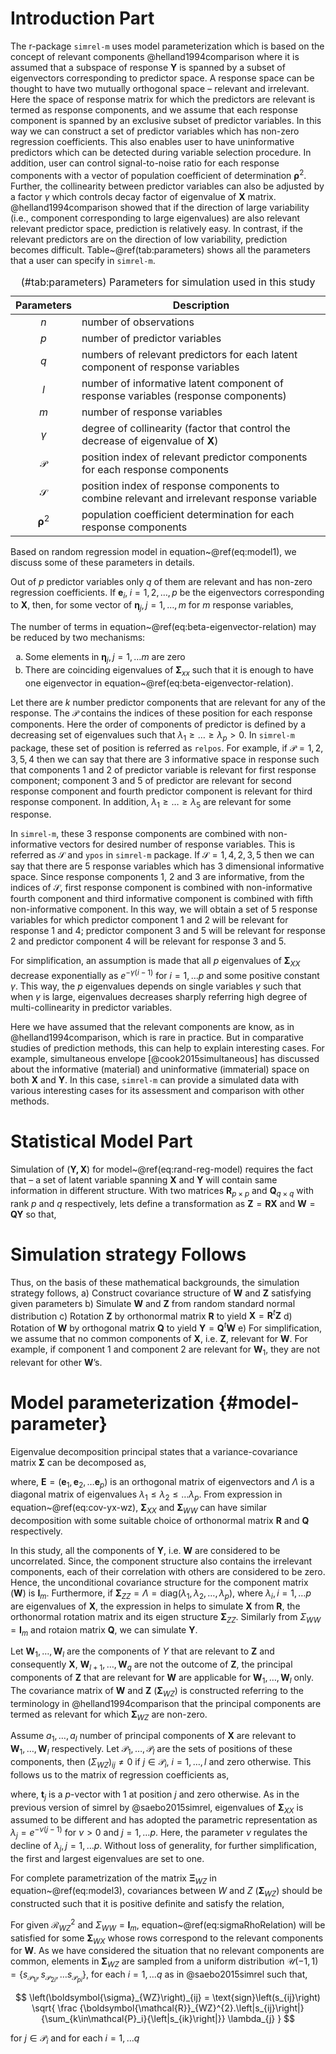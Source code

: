 # Introduction Part

The r-package `simrel-m` uses model parameterization which is based on the concept of relevant components @helland1994comparison where it is assumed that a subspace of response $\mathbf{Y}$ is spanned by a subset of eigenvectors corresponding to predictor space. A response space can be thought to have two mutually orthogonal space -- relevant and irrelevant. Here the space of response matrix for which the predictors are relevant is termed as response components, and we assume that each response component is spanned by an exclusive subset of predictor variables. In this way we can construct a set of predictor variables which has non-zero regression coefficients. This also enables user to have uninformative predictors which can be detected during variable selection procedure. In addition, user can control signal-to-noise ratio for each response components with a vector of population coefficient of determination $\boldsymbol{\rho}^2$. Further, the collinearity between predictor variables can also be adjusted by a factor $\gamma$ which controls decay factor of eigenvalue of $\mathbf{X}$ matrix. @helland1994comparison showed that if the direction of large variability (i.e., component corresponding to large eigenvalues) are also relevant relevant predictor space, prediction is relatively easy. In contrast, if the relevant predictors are on the direction of low variability, prediction becomes difficult. Table~\@ref(tab:parameters) shows all the parameters that a user can specify in `simrel-m`.

Table: (#tab:parameters) Parameters for simulation used in this study

| Parameters             | Description                                                                                  |
| :--------------------: | -------------------------------------------------------------------------------------------- |
| $n$                    | number of observations                                                                       |
| $p$                    | number of predictor variables                                                                |
| $q$                    | numbers of relevant predictors for each latent component of response variables               |
| $l$                    | number of informative latent component of response variables (response components)           |
| $m$                    | number of response variables                                                                 |
| $\gamma$               | degree of collinearity (factor that control the decrease of eigenvalue of $\mathbf{X}$)      |
| $\mathcal{P}$          | position index of relevant predictor components for each response components                 |
| $\mathcal{S}$          | position index of response components to combine relevant and irrelevant response variable   |
| $\boldsymbol{\rho}^2$  | population coefficient determination for each response components                            |

Based on random regression model in equation~\@ref(eq:model1), we discuss some of these parameters in details.

Out of $p$ predictor variables only $q$ of them are relevant and has non-zero regression coefficients. If $\boldsymbol{e}_i, \; i = 1, 2, \ldots, p$ be the eigenvectors corresponding to $\mathbf{X}$, then, for some vector of $\boldsymbol{\eta}_j, j = 1, \ldots, m$ for $m$ response variables,

\begin{align}
\mathbf{B} = \left(\beta_{ij}\right) &=
  \begin{bmatrix}
    \boldsymbol{\eta}_{11} & \ldots & \boldsymbol{\eta}_{1p} \\
    \vdots                 & \ddots & \vdots \\
    \boldsymbol{\eta}_{m1} & \ldots & \boldsymbol{\eta}_{mp}
  \end{bmatrix}
  \begin{bmatrix}
    \mathbf{e}_{11} & \vdots & \mathbf{e}_{1p} \\
    \vdots          & \ddots & \vdots \\
    \mathbf{e}_{p1} & \vdots & \mathbf{e}_{pp}
  \end{bmatrix} \\ &=
  \begin{bmatrix}\boldsymbol{\eta}_{1} \\ \vdots \\ \boldsymbol{\eta}_{m}\end{bmatrix}_{m \times p}
  \begin{bmatrix}\mathbf{e}_{1} & \ldots & \mathbf{e}_{p}\end{bmatrix}_{p \times p}
(\#eq:beta-eigenvector-relation)
\end{align}

The number of terms in equation~\@ref(eq:beta-eigenvector-relation) may be reduced by two mechanisms:

a) Some elements in $\boldsymbol{\eta}_j, j = 1, \ldots m$ are zero
b) There are coinciding eigenvalues of $\boldsymbol{\Sigma}_{xx}$ such that it is enough to have one eigenvector in equation~\@ref(eq:beta-eigenvector-relation).

Let there are $k$ number predictor components that are relevant for any of the response. The $\mathcal{P}$ contains the indices of these position for each response components. Here the order of components of predictor is defined by a decreasing set of eigenvalues such that $\lambda_1 \ge \ldots \ge \lambda_p > 0$. In `simrel-m` package, these set of position is referred as `relpos`. For example, if $\mathcal{P} = {{1, 2}, {3, 5}, {4}}$ then we  can say that there are 3 informative space in response such that components 1 and 2 of predictor variable is relevant for first response component; component 3 and 5 of predictor are relevant for second response component and fourth predictor component is relevant for third response component. In addition, $\lambda_1 \ge \ldots \ge \lambda_5$ are relevant for some response.

In `simrel-m`, these 3 response components are combined with non-informative vectors for desired number of response variables. This is referred as $\mathcal{S}$ and `ypos` in `simrel-m` package. If $\mathcal{S} = {{1, 4}, {2}, {3, 5}}$ then we can say that there are 5 response variables which has 3 dimensional informative space. Since response components 1, 2 and 3 are informative, from the indices of $\mathcal{S}$, first response component is combined with non-informative fourth component and third informative component is combined with fifth non-informative component. In this way, we will obtain a set of 5 response variables for which predictor component 1 and 2 will be relevant for response 1 and 4; predictor component 3 and 5 will be relevant for response 2 and predictor component 4 will be relevant for response 3 and 5.

For simplification, an assumption is made that all $p$ eigenvalues of $\boldsymbol{\Sigma}_{XX}$ decrease exponentially as $e^{-\gamma (i - 1)}$ for $i = 1, \ldots p$ and some positive constant $\gamma$. This way, the $p$ eigenvalues depends on single variables $\gamma$ such that when $\gamma$ is large, eigenvalues decreases sharply referring high degree of multi-collinearity in predictor variables.

Here we have assumed that the relevant components are know, as in @helland1994comparison, which is rare in practice. But in comparative studies of prediction methods, this can help to explain interesting cases. For example, simultaneous envelope [@cook2015simultaneous] has discussed about the informative (material) and uninformative (immaterial) space on both $\mathbf{X}$ and $\mathbf{Y}$. In this case, `simrel-m` can provide a simulated data with various interesting cases for its assessment and comparison with other methods.

# Statistical Model Part

Simulation of $(\mathbf{Y, X})$ for model~\@ref(eq:rand-reg-model) requires the fact that -- a set of latent variable spanning $\mathbf{X}$ and $\mathbf{Y}$ will contain same information in different structure. With two matrices $\mathbf{R}_{p\times p}$ and $\mathbf{Q}_{q \times q}$ with rank $p$ and $q$ respectively, lets define a transformation as $\mathbf{Z} = \mathbf{RX}$ and $\mathbf{W} = \mathbf{QY}$ so that,

# Simulation strategy Follows
Thus, on the basis of these mathematical backgrounds, the simulation strategy follows,
a) Construct covariance structure of $\mathbf{W}$ and $\mathbf{Z}$ satisfying given parameters
b) Simulate $\mathbf{W}$ and $\mathbf{Z}$ from random standard normal distribution
c) Rotation $\mathbf{Z}$ by orthonormal matrix $\mathbf{R}$ to yield $\mathbf{X} = \mathbf{R}^t \mathbf{Z}$
d) Rotation of $\mathbf{W}$ by orthogonal matrix $\mathbf{Q}$ to yield $\mathbf{Y} = \mathbf{Q}^t \mathbf{W}$
e) For simplification, we assume that no common components of $\mathbf{X}$, i.e. $\mathbf{Z}$, relevant for $\mathbf{W}$. For example, if component 1 and component 2 are relevant for $\mathbf{W}_1$, they are not relevant for other $\mathbf{W}$'s.

# Model parameterization {#model-parameter} #

Eigenvalue decomposition principal states that a variance-covariance matrix $\boldsymbol{\Sigma}$ can be decomposed as,

\begin{equation}
  \Sigma = \mathbf{E}\Lambda \mathbf{E}^t
\end{equation}

where, $\mathbf{E} = (\mathbf{e}_1, \mathbf{e}_2, \ldots \mathbf{e}_p)$ is an orthogonal matrix of eigenvectors and $\Lambda$ is a diagonal matrix of eigenvalues $\lambda_1 \le \lambda_2 \le \ldots \lambda_p$. From expression in equation~\@ref(eq:cov-yx-wz), $\boldsymbol{\Sigma}_{XX}$ and $\boldsymbol{\Sigma}_{WW}$ can have similar decomposition with some suitable choice of orthonormal matrix $\mathbf{R}$ and $\mathbf{Q}$ respectively.

In this study, all the components of $\mathbf{Y}$, i.e. $\mathbf{W}$ are considered to be uncorrelated. Since, the component structure also contains the irrelevant components, each of their correlation with others are considered to be zero. Hence, the unconditional covariance structure for the component matrix ($\mathbf{W}$) is $\mathbf{I}_m$. Furthermore, if $\boldsymbol{\Sigma}_{ZZ} = \Lambda = \text{diag}({\lambda_1, \lambda_2, \ldots, \lambda_p})$, where $\lambda_i, i = 1, \ldots p$ are eigenvalues of $\mathbf{X}$, the expression in \mbox{equation~\@ref(eq:cov-yx-wz)} helps to simulate $\mathbf{X}$ from $\mathbf{R}$, the orthonormal rotation matrix and its eigen structure $\boldsymbol{\Sigma}_{ZZ}$. Similarly from $\Sigma_{WW} = \mathbf{I}_m$ and rotaion matrix $\mathbf{Q}$, we can simulate $\mathbf{Y}$.

Let $\mathbf{W}_1, \ldots, \mathbf{W}_l$ are the components of $Y$ that are relevant to $\mathbf{Z}$ and consequently $\mathbf{X}$, $\mathbf{W}_{l+1}, \ldots, \mathbf{W}_q$ are not the outcome of $\mathbf{Z}$, the principal components of $\mathbf{Z}$ that are relevant for $\mathbf{W}$ are applicable for $\mathbf{W}_1, \ldots, \mathbf{W}_l$ only. The covariance matrix of $\mathbf{W}$ and $\mathbf{Z}$ ($\boldsymbol{\Sigma}_{WZ}$) is constructed referring to the terminology in @helland1994comparison that the principal components are termed as relevant for which $\boldsymbol{\Sigma}_{WZ}$ are non-zero.

Assume $a_1, \ldots, a_l$ number of principal components of $\mathbf{X}$ are relevant to $\mathbf{W}_1, \ldots, \mathbf{W}_l$ respectively. Let $\mathcal{P}_1, \ldots, \mathcal{P}_l$ are the sets of positions of these components, then $(\Sigma_{WZ})_{ij} \ne 0$ if $j \in \mathcal{P}_i$, $i = 1, \ldots, l$ and zero otherwise. This follows us to the matrix of regression coefficients as,

\begin{equation}
  \mathbf{A} =
  \begin{cases}
    \boldsymbol{\Sigma}_{WZ}\boldsymbol{\Sigma}_{ZZ}^{-1} =
    \sum_{j \in \mathcal{P}_i}{\left(\frac{\sigma_{ij}}{\lambda_j} \mathbf{t}_j\right)} & \text{ for } i = 1, \ldots, l \\
    0 & \text{ otherwise }
  \end{cases}
\end{equation}

where, $\mathbf{t}_j$ is a $p$-vector with 1 at position $j$ and zero otherwise. As in the previous version of simrel by @saebo2015simrel, eigenvalues of $\boldsymbol{\Sigma}_{XX}$ is assumed to be different and has adopted the parametric representation as $\lambda_j 	=	e^{-\nu(j - 1)}\text{ for } \nu>0 \text{ and } j = 1, \ldots p$. Here, the parameter $\nu$ regulates the decline of $\lambda_j, j = 1, \ldots p$. Without loss of generality, for further simplification, the first and largest eigenvalues are set to one.

For complete parametrization of the matrix $\boldsymbol{\Xi}_{WZ}$ in equation~\@ref(eq:model3), covariances between $W$ and $Z$ ($\boldsymbol{\Sigma}_{WZ}$)  should be constructed such that it is positive definite and satisfy the relation,

\begin{align}
  \boldsymbol{\mathcal{R}}^{2}_{WZ}                                      &=
    \boldsymbol{\Sigma}_{WZ}\boldsymbol{\Sigma}^{-1}_{ZZ}\boldsymbol{\Sigma}_{ZW}\boldsymbol{\Sigma}_{WW}^{-1} \nonumber \\
  \text{i.e, } \boldsymbol{\mathcal{R}}_{WZ}^{2}\boldsymbol{\Sigma}_{WW} &=
    \boldsymbol{\Sigma}_{WZ}\boldsymbol{\Lambda}^{-1}\boldsymbol{\Sigma}_{ZW}
(\#eq:sigmaRhoRelation)
\end{align}

For given $\boldsymbol{\mathcal{R}}_{WZ}^{2}$ and $\Sigma_{WW} = \mathbf{I}_m$, equation~\@ref(eq:sigmaRhoRelation) will be satisfied for some $\boldsymbol{\Sigma}_{WX}$ whose rows correspond to the relevant components for $\mathbf{W}$. As we have considered the situation that no relevant components are common, elements in $\boldsymbol{\Sigma}_{WZ}$ are sampled from a uniform distribution $\mathcal{U}(-1, 1) = \{s_{\mathcal{P}_{1i}}, s_{\mathcal{P}_{2i}}, \ldots s_{\mathcal{P}_{pi}}\}$, for each $i = 1, \ldots q$ as in @saebo2015simrel such that,

$$
\left(\boldsymbol{\sigma}_{WZ}\right)_{ij} = \text{sign}\left(s_{ij}\right)
\sqrt{
  \frac
    {\boldsymbol{\mathcal{R}}_{WZ}^{2}.\left|s_{ij}\right|}
    {\sum_{k\in\mathcal{P}_i}{\left|s_{ik}\right|}}
  \lambda_{j}
}
$$

for $j  \in \mathcal{P}_i$ and for each $i = 1, \ldots q$
